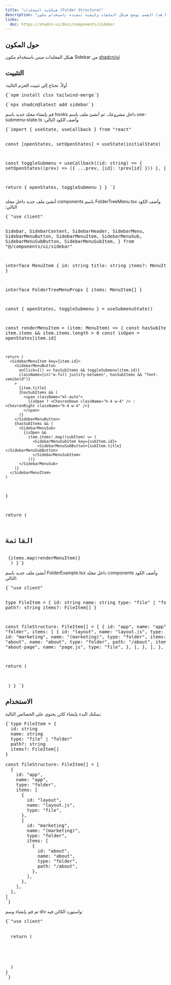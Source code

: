 ```yaml
---
title: "هيكلية المجلدات (Folder Structure)"
description: "هذا القسم يوضح هيكل الملفات وكيفية تنفيذه باستخدام مكون FileTree."
links:
  doc: https://shadcn-ui/docs/components/sidebar
---
```


<ComponentPreview name="folder-tree-demo" />

## حول المكون
هيكل المجلدات مبني باستخدام مكون <MdxBadge>Sidebar</MdxBadge> من [shadcn/ui](https://ui.shadcn.com/docs/components/sidebar)

## التثبيت

<div className="not-prose md:px-0 px-4">
<Step>
<StepItem title="تثبيت الحزم">
أولاً، تحتاج إلى تثبيت الحزم التالية:
<Pre className="language-bash">
{`npm install clsx tailwind-merge`}
</Pre>
<Pre className="language-bash">
{`npx shadcn@latest add sidebar`}
</Pre>
</StepItem>

<StepItem title="إنشاء utils.ts">
<ComponentUtilsText/>
<ComponentUtils/>
</StepItem>

<StepItem title="إنشاء Hook">
قم بإنشاء مجلد جديد باسم <MdxBadge>hooks</MdxBadge> داخل مشروعك، ثم أنشئ ملف باسم <MdxBadge>use-submenu-state.ts</MdxBadge> وأضف الكود التالي:
<Pre className="language-typescript" folderPath="hooks/use-submenu-state.ts">
{`import { useState, useCallback } from "react"

   const [openStates, setOpenStates] = useState(initialState)

   const toggleSubmenu = useCallback((id: string) => {
      setOpenStates((prev) => ({ ...prev, [id]: !prev[id] }))
   }, [])

   return { openStates, toggleSubmenu }
}
`}
</Pre>
</StepItem>

<StepItem title="إنشاء مكون Folder-Tree">
<ComponentSource name="folder-tree-demo" />
</StepItem>

<StepItem title="إنشاء قائمة المجلدات">
أنشئ ملف جديد داخل مجلد <MdxBadge>components</MdxBadge> باسم <MdxBadge>FolderTreeMenu.tsx</MdxBadge> وأضف الكود التالي:
<CodeBlockWrapper>
<Pre className="language-typescript" folderPath="components/FolderTreeMenu.tsx">
{`"use client"

  Sidebar,
  SidebarContent,
  SidebarHeader,
  SidebarMenu,
  SidebarMenuButton,
  SidebarMenuItem,
  SidebarMenuSub,
  SidebarMenuSubButton,
  SidebarMenuSubItem,
} from "@/components/ui/sidebar"

interface MenuItem {
  id: string
  title: string
  items?: MenuItem[]
}

interface FolderTreeMenuProps {
  items: MenuItem[]
}

  const { openStates, toggleSubmenu } = useSubmenuState()

  const renderMenuItem = (item: MenuItem) => {
    const hasSubItems = item.items && item.items.length > 0
    const isOpen = openStates[item.id]

    return (
      <SidebarMenuItem key={item.id}>
        <SidebarMenuButton
          onClick={() => hasSubItems && toggleSubmenu(item.id)}
          className={cn("w-full justify-between", hasSubItems && "font-semibold")}
        >
          {item.title}
          {hasSubItems && (
            <span className="ml-auto">
              {isOpen ? <ChevronDown className="h-4 w-4" /> : <ChevronRight className="h-4 w-4" />}
            </span>
          )}
        </SidebarMenuButton>
        {hasSubItems && (
          <SidebarMenuSub>
            {isOpen &&
              item.items!.map((subItem) => (
                <SidebarMenuSubItem key={subItem.id}>
                  <SidebarMenuSubButton>{subItem.title}</SidebarMenuSubButton>
                </SidebarMenuSubItem>
              ))}
          </SidebarMenuSub>
        )}
      </SidebarMenuItem>
    )
  }

  return (
    <Sidebar className="w-64 rounded-lg border bg-card text-card-foreground shadow-sm">
      <SidebarHeader className="px-4 py-2">
        <h2 className="text-lg font-semibold">القائمة</h2>
      </SidebarHeader>
      <SidebarContent>
        <SidebarMenu>{items.map(renderMenuItem)}</SidebarMenu>
      </SidebarContent>
    </Sidebar>
  )
}`}
</Pre>
</CodeBlockWrapper>
</StepItem>

<StepItem title="إنشاء مثال">
أنشئ ملف جديد باسم <MdxBadge>FolderExample.tsx</MdxBadge> داخل مجلد <MdxBadge>components</MdxBadge> وأضف الكود التالي:
<CodeBlockWrapper>
<Pre className="language-typescript" folderPath="components/FolderExample.tsx">
{`"use client"


type FileItem = {
  id: string
  name: string
  type: "file" | "folder"
  path?: string
  items?: FileItem[]
}

const fileStructure: FileItem[] = [
  {
    id: "app",
    name: "app",
    type: "folder",
    items: [
      {
        id: "layout",
        name: "layout.js",
        type: "file",
      },
      {
        id: "marketing",
        name: "(marketing)",
        type: "folder",
        items: [
          {
            id: "about",
            name: "about",
            type: "folder",
            path: "/about",
            items: [
              {
                id: "about-page",
                name: "page.js",
                type: "file",
              },
            ],
          },
        ],
      },
    ],
  },
]

  return (
    <div className="flex items-center justify-center">
      <FolderTree items={fileStructure} />
    </div>
  )
}
`}
</Pre>
</CodeBlockWrapper>
</StepItem>

<StepItem title="استخدمه وخصصه كما تشاء" />
</Step>
</div>

## الاستخدام

<div className="not-prose space space-y-4">
<p className="text-base">
يمكنك البدء بإنشاء كائن يحتوي على الخصائص التالية:
</p>

<Pre className="language-typescript">
{`type FileItem = {
  id: string
  name: string
  type: "file" | "folder"
  path?: string
  items?: FileItem[]
}

const fileStructure: FileItem[] = [
  {
    id: "app",
    name: "app",
    type: "folder",
    items: [
      {
        id: "layout",
        name: "layout.js",
        type: "file",
      },
      {
        id: "marketing",
        name: "(marketing)",
        type: "folder",
        items: [
          {
            id: "about",
            name: "about",
            type: "folder",
            path: "/about",
          },
        ],
      },
    ],
  },
]
`}
</Pre>

<p className="text-base">
ثم قم بإنشاء وسم <MdxBadge>div</MdxBadge> واستورد الكائن فيه:
</p>

<Pre className="language-typescript" folderPath="components/FolderTreeExample.tsx">
{`"use client"


  return (
    <div className="flex items-center justify-center">
      <FolderTree items={fileStructure} />
    </div>
  )
}
`}
</Pre>
</div>
